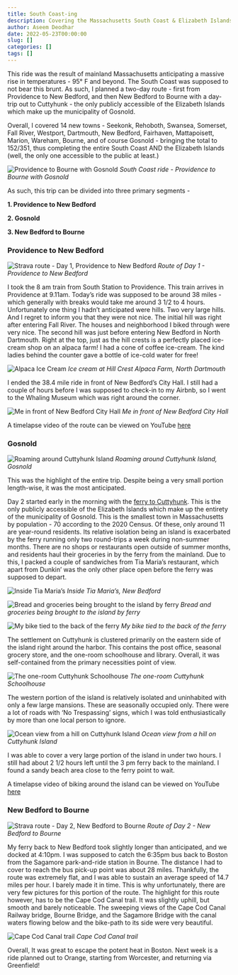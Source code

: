 ```yaml
---
title: South Coast-ing
description: Covering the Massachusetts South Coast & Elizabeth Islands
author: Aseem Deodhar
date: 2022-05-23T00:00:00
slug: []
categories: []
tags: []
---
```


This ride was the result of mainland Massachusetts anticipating a massive rise in temperatures - 95° F and beyond. The South Coast was supposed to not bear this brunt. As such, I planned a two-day route - first from Providence to New Bedford, and then New Bedford to Bourne with a day-trip out to Cuttyhunk - the only publicly accessible of the Elizabeth Islands which make up the municipality of Gosnold.

Overall, I covered 14 new towns - Seekonk, Rehoboth, Swansea, Somerset, Fall River, Westport, Dartmouth, New Bedford, Fairhaven, Mattapoisett, Marion, Wareham, Bourne, and of course Gosnold - bringing the total to 152/351, thus completing the entire South Coast AND the Elizabeth Islands (well, the only one accessible to the public at least.)

![Providence to Bourne with Gosnold](bike_routes_muni_2022-05-23.jpeg)
_South Coast ride - Providence to Bourne with Gosnold_

As such, this trip can be divided into three primary segments - 

**1. Providence to New Bedford**

**2. Gosnold**

**3. New Bedford to Bourne**
  
### Providence to New Bedford

![Strava route - Day 1, Providence to New Bedford](strava_day1.jpeg)
_Route of Day 1 - Providence to New Bedford_

I took the 8 am train from South Station to Providence. This train arrives in Providence at 9.11am. Today's ride was supposed to be around 38 miles - which generally with breaks would take me around 3 1/2 to 4 hours. Unfortunately one thing I hadn't anticipated were hills. Two very large hills. And I regret to inform you that they were not nice. The initial hill was right after entering Fall River. The houses and neighborhood I biked through were very nice. The second hill was just before entering New Bedford in North Dartmouth. Right at the top, just as the hill crests is a perfectly placed ice-cream shop on an alpaca farm! I had a cone of coffee ice-cream. The kind ladies behind the counter gave a bottle of ice-cold water for free!

![Alpaca Ice Cream](ice_cream.jpg)
_Ice cream at Hill Crest Alpaca Farm, North Dartmouth_

I ended the 38.4 mile ride in front of New Bedford's City Hall. I still had a couple of hours before I was supposed to check-in to my Airbnb, so I went to the Whaling Museum which was right around the corner.

![Me in front of New Bedford City Hall](city_hall.jpg)
_Me in front of New Bedford City Hall_

A timelapse video of the route can be viewed on YouTube [here](https://youtu.be/0_4B8X0SWrA/)

### Gosnold

![Roaming around Cuttyhunk Island](strava_gosnold.jpeg)
_Roaming around Cuttyhunk Island, Gosnold_

This was the highlight of the entire trip. Despite being a very small portion length-wise, it was the most anticipated.

Day 2 started early in the morning with the [ferry to Cuttyhunk](https://cuttyhunkferryco.com/). This is the only publicly accessible of the Elizabeth Islands which make up the entirety of the municipality of Gosnold. This is the smallest town in Massachusetts by population - 70 according to the 2020 Census. Of these, only around 11 are year-round residents. Its relative isolation being an island is exacerbated by the ferry running only two round-trips a week during non-summer months. There are no shops or restaurants open outside of summer months, and residents haul their groceries in by the ferry from the mainland. Due to this, I packed a couple of sandwiches from Tia Maria's restaurant, which apart from Dunkin' was the only other place open before the ferry was supposed to depart.

![Inside Tia Maria's](tia_marias.jpg)
_Inside Tia Maria's, New Bedford_

![Bread and groceries being brought to the island by ferry](bread_ferry.jpg)
_Bread and groceries being brought to the island by ferry_

![My bike tied to the back of the ferry](bike_ferry.jpg)
_My bike tied to the back of the ferry_

The settlement on Cuttyhunk is clustered primarily on the eastern side of the island right around the harbor. This contains the post office, seasonal grocery store, and the one-room schoolhouse and library. Overall, it was self-contained from the primary necessities point of view.

![The one-room Cuttyhunk Schoolhouse](school.jpg)
_The one-room Cuttyhunk Schoolhouse_

The western portion of the island is relatively isolated and uninhabited with only a few large mansions. These are seasonally occupied only. There were a lot of roads with 'No Trespassing' signs, which I was told enthusiastically by more than one local person to ignore.

![Ocean view from a hill on Cuttyhunk Island](bike_view.jpg)
_Ocean view from a hill on Cuttyhunk Island_

I was able to cover a very large portion of the island in under two hours. I still had about 2 1/2 hours left until the 3 pm ferry back to the mainland. I found a sandy beach area close to the ferry point to wait.

A timelapse video of biking around the island can be viewed on YouTube [here](https://youtu.be/6GEqrOsMpEE/)

### New Bedford to Bourne

![Strava route - Day 2, New Bedford to Bourne](strava_day2.jpeg)
_Route of Day 2 - New Bedford to Bourne_

My ferry back to New Bedford took slightly longer than anticipated, and we docked at 4:10pm. I was supposed to catch the 6:35pm bus back to Boston from the Sagamore park-and-ride station in Bourne. The distance I had to cover to reach the bus pick-up point was about 28 miles. Thankfully, the route was extremely flat, and I was able to sustain an average speed of 14.7 miles per hour. I barely made it in time. This is why unfortunately, there are very few pictures for this portion of the route. The highlight for this route however, has to be the Cape Cod Canal trail. It was slightly uphill, but smooth and barely noticeable. The sweeping views of the Cape Cod Canal Railway bridge, Bourne Bridge, and the Sagamore Bridge with the canal waters flowing below and the bike-path to its side were very beautiful.

![Cape Cod Canal trail](cape_canal.jpg)
_Cape Cod Canal trail_

Overall, It was great to escape the potent heat in Boston. Next week is a ride planned out to Orange, starting from Worcester, and returning via Greenfield!